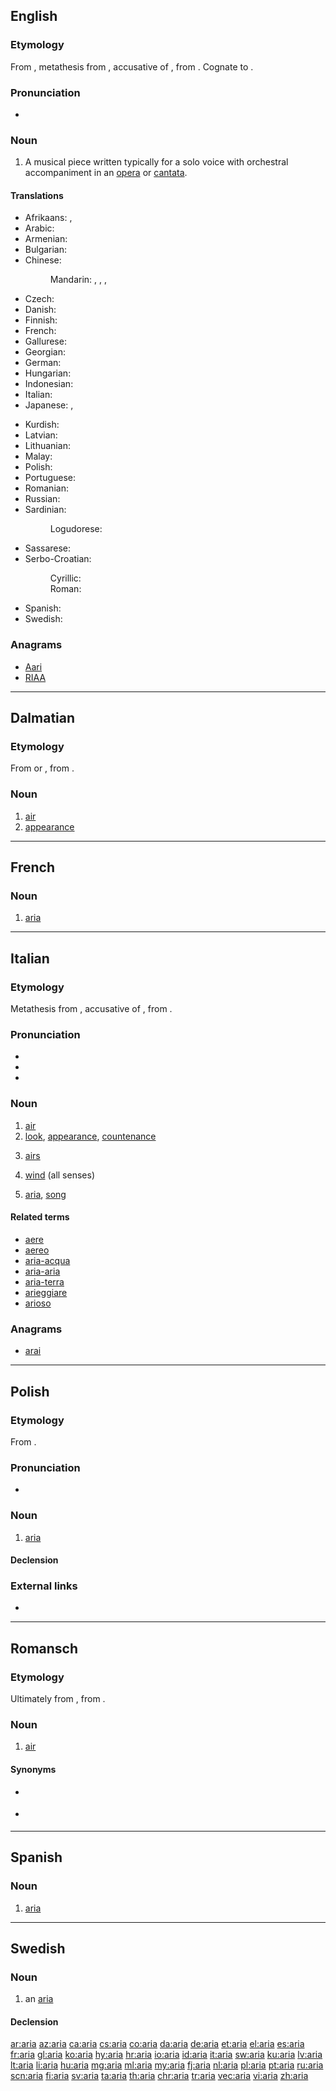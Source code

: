 {{also|Aria|-aria|ARIA|ària|ária}}
==English==

===Etymology===
From {{etyl|it|en}} {{term|aria|lang=it}}, metathesis from {{etyl|la|en}} {{term|aerem|lang=la}}, accusative of {{m|la|āēr}}, from {{etyl|grc|en}} {{term|ἀήρ||air|sc=polytonic|lang=grc}}. Cognate to {{m|en|air}}.

===Pronunciation===
* {{IPA|/ˈɑː.ɹɪə/|lang=en}}

===Noun===
{{en-noun|arias|arie}}

# {{context|music|lang=en}} A musical piece written typically for a solo voice with orchestral accompaniment in an [[opera]] or [[cantata]].

====Translations====
{{trans-top|type of musical piece}}
* Afrikaans: {{t|af|aria}}, {{t|af|arias|p}}
* Arabic: {{t|ar|نَغَم|m}}
* Armenian: {{t|hy|մեներգ|sc=Armn}}
* Bulgarian: {{t+|bg|а́рия|sc=Cyrl}}
* Chinese:
*: Mandarin: {{t|cmn|詠嘆調|sc=Hani}}, {{t+|cmn|咏叹调|tr=yǒngtàndiào|sc=Hani}}, {{t+|cmn|唱段|tr=chàngduàn|sc=Hani}}, {{qualifier|North China, Yuan dynasty}} {{t+|cmn|北曲|tr=běiqǔ|sc=Hani}}
* Czech: {{t+|cs|árie|f}}
* Danish: {{t+|da|arie|c}}
* Finnish: {{t+|fi|aaria}}
* French: {{t+|fr|aria|f}}
* Gallurese: {{t|sdn|aria}}
* Georgian: {{t|ka|არია|sc=Geor}}
* German: {{t+|de|Arie|f}}
* Hungarian: {{t+|hu|ária}}
* Indonesian: {{t+|id|aria}}
* Italian: {{t+|it|aria|f}}
* Japanese: {{t|ja|アリア|tr=aria}}, {{t|ja|詠唱|tr=えいしょう, eishō}}
{{trans-mid}}
* Kurdish: {{t+|ku|arya|f|sc=ku-Arab}}
* Latvian: {{t+|lv|ārija|f}}
* Lithuanian: {{t|lt|arija|f}}
* Malay: {{t|ms|aria}}
* Polish: {{t+|pl|aria|f}}
* Portuguese: {{t+|pt|ária|f}}
* Romanian: {{t+|ro|arie}}
* Russian: {{t+|ru|а́рия|f}}
* Sardinian:
*: Logudorese: {{t|sc|àera}}
* Sassarese: {{t|sdc|aria}}
* Serbo-Croatian:
*: Cyrillic: {{t|sh|арија|f|sc=Cyrl}}
*: Roman: {{t+|sh|arija|f}}
* Spanish: {{t+|es|aria|f}}
* Swedish: {{t+|sv|aria|c}}
{{trans-bottom}}

===Anagrams===
* [[Aari#English|Aari]]
* [[RIAA#English|RIAA]]

----

==Dalmatian==

===Etymology===
From {{etyl|la|dlm}} {{term||āērea|lang=la}} or {{m|la|āēre}}, from {{m|la|āēr}}.

===Noun===
{{head|dlm|noun|g=f}}

# [[air]]
# [[appearance]]

----

==French==

===Noun===
{{fr-noun|f}}

# {{cx|music|lang=fr}} [[#English|aria]]

----

==Italian==
{{wikipedia|lang=it}}

===Etymology===
Metathesis from {{etyl|la|it}} {{term|aerem|lang=la}}, accusative of {{m|la|āēr}}, from {{etyl|grc|it}} {{term|ἀήρ||air|sc=polytonic|lang=grc}}.

===Pronunciation===
* {{audio|It-l'aria.ogg|Audio (l'aria)|lang=it}}
* {{audio|It-aria.ogg|Audio|lang=it}}
* {{IPA|/ˈarja/|lang=it}}

===Noun===
{{it-noun|f}}

# [[air]]
# [[look]], [[appearance]], [[countenance]]
# {{context|plurale tantum|lang=it}} [[airs]]
# [[wind]] (all senses)
# {{context|music|lang=it}} [[aria#English|aria]], [[song]]

====Related terms====
* [[aere]]
* [[aereo]]
* [[aria-acqua]]
* [[aria-aria]]
* [[aria-terra]]
* [[arieggiare]]
* [[arioso]]

===Anagrams===
* [[arai#Italian|arai]]

----

==Polish==
{{wikipedia|lang=pl}}

===Etymology===
From {{etyl|it|pl}} {{term|aria|lang=it}}.

===Pronunciation===
* {{audio|Pl-aria.ogg|Audio|lang=pl}}

===Noun===
{{pl-noun|f}}

# [[aria#English|aria]]

====Declension====
{{pl-decl-noun|aria|arie|arii|arii|arii|ariom|arię|arie|arią|ariami|arii|ariach|ario|arie}}

===External links===
* {{R:PWN}}

----

==Romansch==

===Etymology===
Ultimately from {{etyl|la|rm}} {{m|la|āēr}}, from {{etyl|grc|rm}} {{term|ἀήρ||air|sc=polytonic|lang=grc}}.

===Noun===
{{head|rm|noun|g=f}}

# {{context|Rumantsch Grischun|Sursilvan|Sutsilvan|Surmiran|lang=rm}} [[air]]

====Synonyms====
* {{qualifier|Sutsilvan}} {{l|rm|leer}}
* {{qualifier|Puter|Vallader}} {{l|rm|ajer}}

----

==Spanish==

===Noun===
{{es-noun|f}}

# [[aria#English|aria]]

----

==Swedish==

===Noun===
{{sv-noun|c}}

# an [[#English|aria]]

====Declension====
{{sv-noun-reg-or|ari}}

[[ar:aria]]
[[az:aria]]
[[ca:aria]]
[[cs:aria]]
[[co:aria]]
[[da:aria]]
[[de:aria]]
[[et:aria]]
[[el:aria]]
[[es:aria]]
[[fr:aria]]
[[gl:aria]]
[[ko:aria]]
[[hy:aria]]
[[hr:aria]]
[[io:aria]]
[[id:aria]]
[[it:aria]]
[[sw:aria]]
[[ku:aria]]
[[lv:aria]]
[[lt:aria]]
[[li:aria]]
[[hu:aria]]
[[mg:aria]]
[[ml:aria]]
[[my:aria]]
[[fj:aria]]
[[nl:aria]]
[[pl:aria]]
[[pt:aria]]
[[ru:aria]]
[[scn:aria]]
[[fi:aria]]
[[sv:aria]]
[[ta:aria]]
[[th:aria]]
[[chr:aria]]
[[tr:aria]]
[[vec:aria]]
[[vi:aria]]
[[zh:aria]]